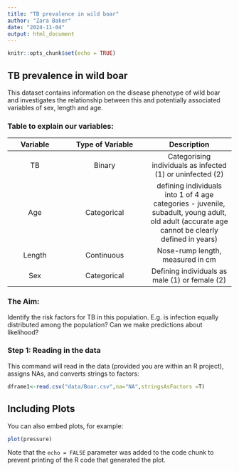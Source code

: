---
title: "TB prevalence in wild boar"
author: "Zara Baker"
date: "2024-11-04"
output: html_document
---

```{r setup, include=FALSE}
knitr::opts_chunk$set(echo = TRUE)
```

## TB prevalence in wild boar

This dataset contains information on the disease phenotype of wild boar and investigates the relationship between this and potentially associated variables of sex, length and age.

### Table to explain our variables:

| Variable | Type of Variable | Description |
|:-----:|:---------:|:---------:|
| TB | Binary | Categorising individuals as infected (1) or uninfected (2) |
| Age | Categorical | defining individuals into 1 of 4 age categories - juvenile, subadult, young adult, old adult (accurate age cannot be clearly defined in years) |
|Length | Continuous | Nose-rump length, measured in cm |
| Sex | Categorical | Defining individuals as male (1) or female (2) |

### The Aim:
Identify the risk factors for TB in this population. E.g. is infection equally distributed among the population? Can we make predictions about likelihood?

### Step 1: Reading in the data

This command will read in the data (provided you are within an R project), assigns NAs, and converts strings to factors:

```{r Step 1: read in}
dframe1<-read.csv("data/Boar.csv",na="NA",stringsAsFactors =T)
```

## Including Plots

You can also embed plots, for example:

```{r pressure, echo=FALSE}
plot(pressure)
```

Note that the `echo = FALSE` parameter was added to the code chunk to prevent printing of the R code that generated the plot.
